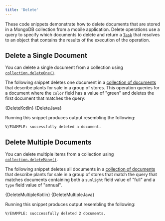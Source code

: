 ```yaml
---
title: 'Delete'
---
```


These code snippets demonstrate how to delete documents that
are stored in a MongoDB collection from a mobile application.
Delete operations use a query to specify which documents to delete
and return a [`Task`](https://developer.android.com/reference/com/google/android/play/core/tasks/Task)
that resolves to an object that contains the results of the execution
of the operation.

## Delete a Single Document

You can delete a single document from a collection using
[`collection.deleteOne()`](https://docs.mongodb.com/realm-sdks/java/latest/io/realm/mongodb/mongo/MongoCollection.html#deleteOne-Bson-).

The following snippet deletes one document in a
[collection of documents](/sdk/java/app-services/mongodb/overview#sample)
that describe plants for sale in a group of stores. This operation queries for a
document where the ``color`` field has a value of "green" and deletes
the first document that matches the query:

<Tabs groupId="java-sdk-languages">
    <TabItem value="kotlin" label="Kotlin">
        <CodeBlock language="kotlin">{DeleteKotlin}</CodeBlock>
    </TabItem>
    <TabItem value="java" label="Java">
        <CodeBlock language="java">{DeleteJava}</CodeBlock>
    </TabItem>
</Tabs>

Running this snippet produces output resembling the following:

```
V/EXAMPLE: successfully deleted a document.
```

## Delete Multiple Documents

You can delete multiple items from a collection using
[`collection.deleteMany()`](https://docs.mongodb.com/realm-sdks/java/latest/io/realm/mongodb/mongo/MongoCollection.html#deleteMany-Bson-).

The following snippet deletes all documents in a
[collection of documents](/sdk/java/app-services/mongodb/overview#sample)
that describe plants for sale in a group of stores
that match the query that matches documents containing both
a ``sunlight`` field value of "full" and a ``type`` field value of
"annual".

<Tabs groupId="java-sdk-languages">
    <TabItem value="kotlin" label="Kotlin">
        <CodeBlock language="kotlin">{DeleteMultipleKotlin}</CodeBlock>
    </TabItem>
    <TabItem value="java" label="Java">
        <CodeBlock language="java">{DeleteMultipleJava}</CodeBlock>
    </TabItem>
</Tabs>

Running this snippet produces output resembling the following:

```
V/EXAMPLE: succcessfully deleted 2 documents.
```

